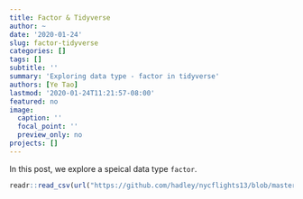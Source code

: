 ```yaml
---
title: Factor & Tidyverse
author: ~
date: '2020-01-24'
slug: factor-tidyverse
categories: []
tags: []
subtitle: ''
summary: 'Exploring data type - factor in tidyverse'
authors: [Ye Tao]
lastmod: '2020-01-24T11:21:57-08:00'
featured: no
image:
  caption: ''
  focal_point: ''
  preview_only: no
projects: []
---
```


In this post, we explore a speical data type `factor`.

```r


readr::read_csv(url("https://github.com/hadley/nycflights13/blob/master/data/flights.rda"))


    
```

